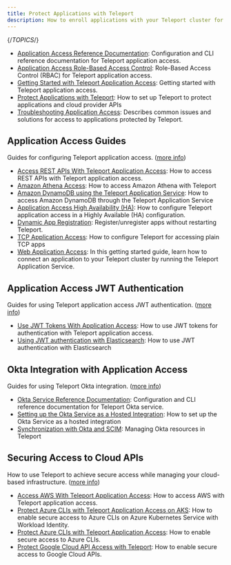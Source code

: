 ```yaml
---
title: Protect Applications with Teleport
description: How to enroll applications with your Teleport cluster for secure access
---
```


{/*TOPICS*/}

- [Application Access Reference Documentation](application-access/reference.mdx): Configuration and CLI reference documentation for Teleport application access.
- [Application Access Role-Based Access Control](application-access/controls.mdx): Role-Based Access Control (RBAC) for Teleport application access.
- [Getting Started with Teleport Application Access](application-access/getting-started.mdx): Getting started with Teleport application access.
- [Protect Applications with Teleport](application-access/introduction.mdx): How to set up Teleport to protect applications and cloud provider APIs
- [Troubleshooting Application Access](application-access/troubleshooting-apps.mdx): Describes common issues and solutions for access to applications protected by Teleport.

## Application Access Guides

Guides for configuring Teleport application access. ([more info](application-access/guides.mdx))

- [Access REST APIs With Teleport Application Access](application-access/guides/api-access.mdx): How to access REST APIs with Teleport application access.
- [Amazon Athena Access](application-access/guides/amazon-athena.mdx): How to access Amazon Athena with Teleport
- [Amazon DynamoDB using the Teleport Application Service](application-access/guides/dynamodb.mdx): How to access Amazon DynamoDB through the Teleport Application Service
- [Application Access High Availability (HA)](application-access/guides/ha.mdx): How to configure Teleport application access in a Highly Available (HA) configuration.
- [Dynamic App Registration](application-access/guides/dynamic-registration.mdx): Register/unregister apps without restarting Teleport.
- [TCP Application Access](application-access/guides/tcp.mdx): How to configure Teleport for accessing plain TCP apps
- [Web Application Access](application-access/guides/connecting-apps.mdx): In this getting started guide, learn how to connect an application to your Teleport cluster by running the Teleport Application Service.

## Application Access JWT Authentication

Guides for using Teleport application access JWT authentication. ([more info](application-access/jwt.mdx))

- [Use JWT Tokens With Application Access](application-access/jwt/introduction.mdx): How to use JWT tokens for authentication with Teleport application access.
- [Using JWT authentication with Elasticsearch](application-access/jwt/elasticsearch.mdx): How to use JWT authentication with Elasticsearch

## Okta Integration with Application Access

Guides for using Teleport Okta integration. ([more info](application-access/okta.mdx))

- [Okta Service Reference Documentation](application-access/okta/reference.mdx): Configuration and CLI reference documentation for Teleport Okta service.
- [Setting up the Okta Service as a Hosted Integration](application-access/okta/hosted-guide.mdx): How to set up the Okta Service as a hosted integration
- [Synchronization with Okta and SCIM](application-access/okta/sync-scim.mdx): Managing Okta resources in Teleport

## Securing Access to Cloud APIs

How to use Teleport to achieve secure access while managing your cloud-based infrastructure. ([more info](application-access/cloud-apis.mdx))

- [Access AWS With Teleport Application Access](application-access/cloud-apis/aws-console.mdx): How to access AWS with Teleport application access.
- [Protect Azure CLIs with Teleport Application Access on AKS](application-access/cloud-apis/azure-aks-workload-id.mdx): How to enable secure access to Azure CLIs on Azure Kubernetes Service with Workload Identity.
- [Protect Azure CLIs with Teleport Application Access](application-access/cloud-apis/azure.mdx): How to enable secure access to Azure CLIs.
- [Protect Google Cloud API Access with Teleport](application-access/cloud-apis/google-cloud.mdx): How to enable secure access to Google Cloud APIs.
